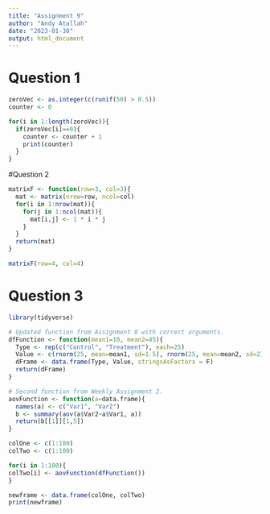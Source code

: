```yaml
---
title: "Assignment 9"
author: "Andy Atallah"
date: "2023-01-30"
output: html_document
---
```

# Question 1
```r
zeroVec <- as.integer(c(runif(50) > 0.5))
counter <- 0

for(i in 1:length(zeroVec)){
  if(zeroVec[i]==0){
    counter <- counter + 1
    print(counter)
  }
}
```
#Question 2
```r
matrixF <- function(row=3, col=3){
  mat <- matrix(nrow=row, ncol=col)
  for(i in 1:nrow(mat)){
    for(j in 1:ncol(mat)){
      mat[i,j] <- 1 * i * j
    }
  }
  return(mat)
}

matrixF(row=4, col=4)
```
# Question 3
```r
library(tidyverse)

# Updated function from Assignment 8 with correct arguments.
dfFunction <- function(mean1=10, mean2=45){
  Type <- rep(c("Control", "Treatment"), each=25)
  Value <- c(rnorm(25, mean=mean1, sd=1.5), rnorm(25, mean=mean2, sd=2))
  dFrame <- data.frame(Type, Value, stringsAsFactors = F)
  return(dFrame)
}

# Second function from Weekly Assignment 2.
aovFunction <- function(a=data.frame){
  names(a) <- c("Var1", "Var2")
  b <- summary(aov(a$Var2~a$Var1, a))
  return(b[[1]][1,5])
}

colOne <- c(1:100)
colTwo <- c(1:100)

for(i in 1:100){
colTwo[i] <- aovFunction(dfFunction())
}

newframe <- data.frame(colOne, colTwo)
print(newframe)
```

